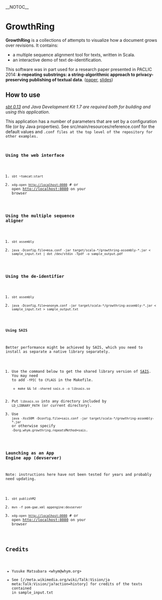 __NOTOC__
= GrowthRing =

'''GrowthRing''' is a collections of attempts to visualize how a
document grows over revisions. It contains:
* a multiple sequence alignment tool for texts, written in Scala.
* an interactive demo of text de-identification.

This software was in part used for a research paper presented in PACLIC 2014: '''''k''-repeating substrings: a string-algorithmic approach to privacy-preserving publishing of textual data'''. ([http://www.yusuke.matsubara.name/home/kanon_paclic2014_matsubara.pdf paper], [http://www.yusuke.matsubara.name/home/kanon_paclic2014_matsubara_20141214.pdf slides])

== How to use ==

''[http://www.scala-sbt.org/ sbt 0.13] and Java Development Kit 1.7 are required both for building and using this application''.

This application has a number of parameters that are set by a configuration file (or by Java properties). See <conf>src/main/resources/reference.conf</code> for the default values and <code>.conf</conf> files at the top level of the repository for other examples.

=== Using the web interface ===

# <code>sbt ~tomcat:start</code>
# <code>xdg-open http://localhost:8080</code> # or open http://localhost:8080 on your browser

=== Using the multiple sequence aligner ===

# <code>sbt assembly</code>
# <code>java -Dconfig.file=msa.conf -jar target/scala-*/growthring-assembly-*.jar < sample_input.txt | dot /dev/stdin -Tpdf -o sample_output.pdf</code>

=== Using the de-identifier ===

# <code>sbt assembly</code>
# <code>java -Dconfig.file=anonym.conf -jar target/scala-*/growthring-assembly-*.jar < sample_input.txt > sample_output.txt</code>

==== Using SAIS ====

Better performance might be achieved by SAIS, which you need to install as separate a native library separately.

# Use the command below to get the shared library version of [https://sites.google.com/site/yuta256/sais SAIS].  You may need to add <code>-fPIC</code> to <code>CFLAGS</code> in the Makefile.
#* <code>make && ld -shared sais.o -o libsais.so</code>
# Put <code>libsais.so</code> into any directory included by <code>LD_LIBRARY_PATH</code> (or current directory).
# Use <code>java -Xss50M -Dconfig.file=sais.conf -jar target/scala-*/growthring-assembly-*.jar</code> or otherwise specify <code>-Dorg.whym.growthring.repeatsMethod=sais</code>.

=== Launching as an App Engine app (devserver) ===

Note: instructions here have not been tested for years and probably need updating.

# <code>sbt publishM2</code>
# <code>mvn -f pom-gae.xml appengine:devserver</code>
# <code>xdg-open http://localhost:8080</code> # or open http://localhost:8080 on your browser

== Credits ==

* Yusuke Matsubara <nowiki><whym@whym.org></nowiki>
* See [//meta.wikimedia.org/wiki/Talk:Vision/ja meta:Talk:Vision/ja?action=history] for credits of the texts contained in sample_input.txt
